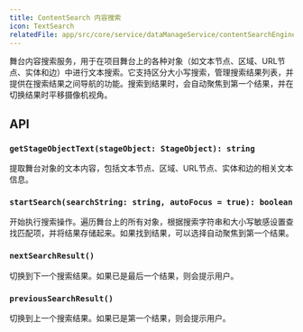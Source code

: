 ```yaml
---
title: ContentSearch 内容搜索
icon: TextSearch
relatedFile: app/src/core/service/dataManageService/contentSearchEngine/contentSearchEngine.tsx
---
```


舞台内容搜索服务，用于在项目舞台上的各种对象（如文本节点、区域、URL节点、实体和边）中进行文本搜索。它支持区分大小写搜索，管理搜索结果列表，并提供在搜索结果之间导航的功能。搜索到结果时，会自动聚焦到第一个结果，并在切换结果时平移摄像机视角。

## API

### `getStageObjectText(stageObject: StageObject): string`

提取舞台对象的文本内容，包括文本节点、区域、URL节点、实体和边的相关文本信息。

### `startSearch(searchString: string, autoFocus = true): boolean`

开始执行搜索操作。遍历舞台上的所有对象，根据搜索字符串和大小写敏感设置查找匹配项，并将结果存储起来。如果找到结果，可以选择自动聚焦到第一个结果。

### `nextSearchResult()`

切换到下一个搜索结果。如果已是最后一个结果，则会提示用户。

### `previousSearchResult()`

切换到上一个搜索结果。如果已是第一个结果，则会提示用户。
